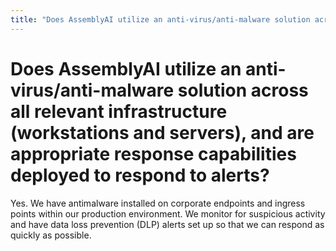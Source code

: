```yaml
---
title: "Does AssemblyAI utilize an anti-virus/anti-malware solution across all relevant infrastructure (workstations and servers), and are appropriate response capabilities deployed to respond to ale"
---
```


# Does AssemblyAI utilize an anti-virus/anti-malware solution across all relevant infrastructure (workstations and servers), and are appropriate response capabilities deployed to respond to alerts?

Yes. We have antimalware installed on corporate endpoints and ingress points within our production environment. We monitor for suspicious activity and have data loss prevention (DLP) alerts set up so that we can respond as quickly as possible.